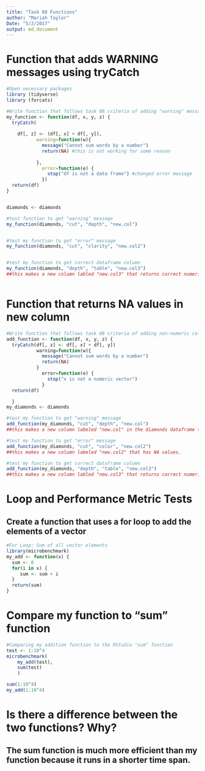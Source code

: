 ---
title: "Task 08 Functions"
author: "Mariah Taylor"
Date: "5/2/2017"
output: md_document
---

# Function that adds WARNING messages using tryCatch
```{r}
#Open necessary packages
library (tidyverse)
library (forcats)

#Write function that follows task 08 criteria of adding "warning" messages
my_function <- function(df, x, y, z) {
  tryCatch(
    
    df[, z] <- (df[, x] + df[, y]),
           warning=function(w){
             message("Cannot sum words by a number")
             return(NA) #this is not working for some reason
             
           },
             error=function(e) {
               stop("df is not a data frame") #changed error message
             })
  return(df)
}


diamonds <- diamonds

#test function to get "warning" message
my_function(diamonds, "cut", "depth", "new.col")


#test my function to get "error" message
my_function(diamonds, "cut", "clarity", "new.col2")


#test my function to get correct dataframe column
my_function(diamonds, "depth", "table", "new.col3")
##this makes a new column labled "new.col3" that returns correct numerical values.



```

# Function that returns NA values in new column
```{r}
#Write function that follows task 08 criteria of adding non-numeric columns
add_function <- function(df, x, y, z) {
  tryCatch(df[, z] <- df[, x] + df[, y])
           warning=function(w){
             message("Cannot sum words by a number")
             return(NA)
           }
             error=function(e) {
               stop("x is not a numeric vector")
             }
  return(df)

  }
my_diamonds <- diamonds

#test my function to get "warning" message
add_function(my_diamonds, "cut", "depth", "new.col")
##this makes a new column labeled "new.col" in the diamonds dataframe that has NA values 

#test my function to get "error" message
add_function(my_diamonds, "cut", "color", "new.col2")
##this makes a new column labeled "new.col2" that has NA values.

#test my function to get correct dataframe column
add_function(my_diamonds, "depth", "table", "new.col3")
##this makes a new column labled "new.col3" that returns correct numerical values.
```
# Loop and Performance Metric Tests
## Create a function that uses a for loop to add the elements of a vector
```{r}
#For Loop: Sum of all vector elements
library(microbenchmark)
my_add <- function(x) {
  sum <- 0 
  for(i in x) {
     sum <- sum + i
  }
  return(sum)
}

```
# Compare my function to "sum" function
```{r}
#Comparing my addition function to the RStudio "sum" function
test <- 1:10^4
microbenchmark(
    my_add(test),
    sum(test)
    )

sum(1:10^4)
my_add(1:10^4)
```

# Is there a difference between the two functions? Why?
## The sum function is much more efficient than my function because it runs in a shorter time span.
